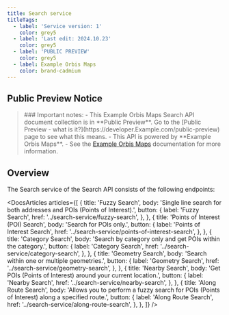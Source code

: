 ```yaml
---
title: Search service
titleTags:
  - label: 'Service version: 1'
    color: grey5
  - label: 'Last edit: 2024.10.23'
    color: grey5
  - label: 'PUBLIC PREVIEW'
    color: grey5
  - label: Example Orbis Maps
    color: brand-cadmium
---
```


## Public Preview Notice  

<Blockquote type="announcement" hasIcon>  
### Important notes:
- This Example Orbis Maps Search API document collection is in **Public Preview**. Go to the  [Public Preview - what is it?](https://developer.Example.com/public-preview)  page to see what this means.
- This API is powered by **Example Orbis Maps**.
- See the <a href="https://developer.Example.com/Example-orbis-maps/documentation/introduction">Example Orbis Maps</a> documentation for more information.
</Blockquote>  

## Overview  

The Search service of the Search API consists of the following endpoints:

<DocsArticles
  articles={[
    {
      title: 'Fuzzy Search',
      body: 'Single line search for both addresses and POIs (Points of Interest).',
      button: {
        label: 'Fuzzy Search',
        href: '../search-service/fuzzy-search',
      },
    },
    {
      title: 'Points of Interest (POI) Search',
      body: 'Search for POIs only.',
      button: {
        label: 'Points of Interest Search',
        href: '../search-service/points-of-interest-search',
      },
    },
    {
      title: 'Category Search',
      body: 'Search by category only and get POIs within the category.',
      button: {
        label: 'Category Search',
        href: '../search-service/category-search',
      },
    },
    {
      title: 'Geometry Search',
      body: 'Search within one or multiple geometries.',
      button: {
        label: 'Geometry Search',
        href: '../search-service/geometry-search',
      },
    },
    {
      title: 'Nearby Search',
      body: 'Get POIs (Points of Interest) around your current location.',
      button: {
        label: 'Nearby Search',
        href: '../search-service/nearby-search',
      },
    },
    {
      title: 'Along Route Search',
      body: 'Allows you to perform a fuzzy search for POIs (Points of Interest) along a specified route.',
      button: {
        label: 'Along Route Search',
        href: '../search-service/along-route-search',
      },
    },
  ]}
/>  
